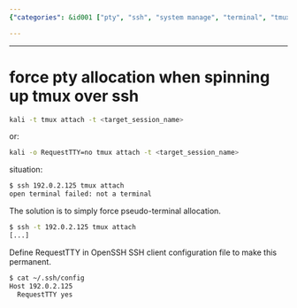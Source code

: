 ```yaml
---
{"categories": &id001 ["pty", "ssh", "system manage", "terminal", "tmux"], "category": "Error Resolution", "date": "2022-08-13 06:09:37", "description": "This article discusses two different approaches to fixing the 'not a terminal' error when attaching to a tmux session. Comment A offers alternative command options specific to Kali Linux, while Comment B provides instructions on how to configure the OpenSSH SSH client for pseudo-terminal allocation.", "tags": *id001, "title": "force pty allocation when spinning up tmux over ssh"}

---
```


------

# force pty allocation when spinning up tmux over ssh

```bash
kali -t tmux attach -t <target_session_name>
```
or:
```bash
kali -o RequestTTY=no tmux attach -t <target_session_name>
```
situation:

```bash
$ ssh 192.0.2.125 tmux attach
open terminal failed: not a terminal
```

The solution is to simply force pseudo-terminal allocation.

```bash
$ ssh -t 192.0.2.125 tmux attach
[...]
```

Define RequestTTY in OpenSSH SSH client configuration file to make this permanent.

```bash
$ cat ~/.ssh/config
Host 192.0.2.125
  RequestTTY yes
```


